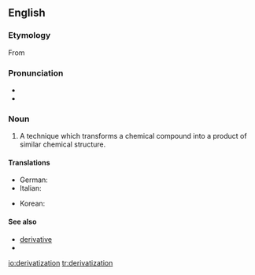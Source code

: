 ==English==

===Etymology===

From {{suffix|derivatize|ation|lang=en}}

===Pronunciation===
* {{IPA|dəˌɹɪvətəˈzeɪʃən|lang=en}}
* {{rhymes|eɪʃən|lang=en}}

===Noun===
{{en-noun}}

# {{context|chemistry|lang=en}} A technique which transforms a chemical compound into a product of similar chemical structure.

====Translations====
{{trans-top|technique for transforming a chemical}}
* German: {{t|de|Derivatisierung|f}}
* Italian: {{t|it|derivatizzazione|f}}
{{trans-mid}}
* Korean: {{t|ko|유도체화|sc=Hang}}
{{trans-bottom}}

====See also====
* [[derivative]]
* {{pedialite}}

[[io:derivatization]]
[[tr:derivatization]]